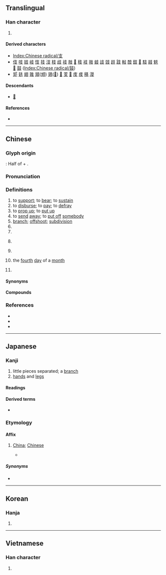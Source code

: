 {{also|攴|枝}}
{{character info}}
{{character info|⽀}}
==Translingual==
{{stroke order|strokes=4}}
{{stroke order|type=animate}}

===Han character===
{{Han char|rn=65|rad=支|as=00|sn=4|four=40407|canj=JE|ids=⿱十又}}

# {{mul-kangxi radical-def}}

====Derived characters====
* [[Index:Chinese radical/支]]
* [[伎]] [[吱]] [[妓]] [[岐]] [[忮]] [[技]] [[汥]] [[枝]] [[歧]] [[䃽]] [[肢]] [[𥑂]] [[秓]] [[衼]] [[翄]] [[蚑]] [[䚳]] [[豉]] [[䞚]] [[跂]] [[䡋]] [[䣫]] [[鈘]] [[𦷨]] [[馶]] [[䰙]] [[鬾]] [[𩵾]] [[鼓]] ([[Index:Chinese radical/鼓]])
* [[𨙸]] [[㲍]] [[翅]] [[䧴]] [[頍]]([[𫠆]]) [[鳷]]([[𫛛]]) [[𥽤]] [[芰]] [[𩂏]] [[庋]] [[㽻]] [[䅩]] [[𣿯]]

====Descendants====
* [[𛀦]]

====References====
* {{Han ref|kx=0467.010|dkj=13061|dj=0814.130|hdz=21327.140|uh=652F|ud=25903|bh=A4E4|bd=42212}}

----

==Chinese==
{{zh-forms}}

===Glyph origin===
{{Han etyl}}
''{{w|Shuowen}}'': Half of {{l|zh|竹}} + {{l|zh|又}}.

===Pronunciation===
{{zh-pron
|m=zhī
|ma=zh-zhī.ogg
|m-s=zi1
|dg=җы1
|c=zi1
|c-t=
|g=zi1
|h=pfs=kî/chṳ̂;gd=gi1/zi1
|h_note=kî - vernacular; chṳ̂ - literary
|j=zi1
|mb=cí
|md=ciĕ
|mn=ml,jj,tw:ki/ml,jj,tw:chi
|mn_note=ki - vernacular; chi - literary
|mn-t=gi1/zin1
|mn-t_note=gi1 - vernacular, zin1 - literary
|w=1tsr
|x=zhr1
|mc=y
|oc=y
|cat=v,n,pn
}}

===Definitions===
{{zh-hanzi}}

# to [[support]]; to [[bear]]; to [[sustain]]
# to [[disburse]]; to [[pay]]; to [[defray]]
# to [[prop up]]; to [[put up]]
# to [[send]] [[away]]; to [[put off]] [[somebody]]
# [[branch]]; [[offshoot]]; [[subdivision]]
# {{surname|zh}}
# {{zh-classifier|cigarettes, arrows, pens, drinking straws|cat=y}}
# {{zh-classifier|songs or musical pieces}}
#: {{zh-x|唱 支 歌 嚟 聽 下{haa5} 吖！|Sing a song for us!|C}}
# {{lb|zh|now|usually|derogatory|and|offensive}} {{zh-short|支那|China}}
#: {{zh-x|^印支|Indochina}}
#: {{zh-x|^日 ^滿 ^支 親善|friendship among Japan, Manchuria and China}}
# {{lb|zh|telegraphy}} the [[fourth]] [[day]] of a [[month]]
# {{lb|zh|Min Nan}} {{zh-classifier|[[object]]s that can be held using [[handle]]s or [[knob]]s, such as [[gun]]s, [[chair]]s, [[broom]]s, or [[umbrella]]s}}

====Synonyms====
{{zh-dial|首}}

====Compounds====
{{zh-der|支持|支配|政府開支|分支|支店|支出|支援|收支|精神支持|支氣管炎|支流|支氣管|支票|支柱|支那|支部|開支|支局|支派|支吾|支線|大月支|支節|技術支援|支領|支隊|列支敦斯登|支解|地支|支應|支吾其詞|支那語|列支敦士登|支離破碎|支架|支票簿|支持者|支用|支支吾吾|支子|支點|支撐|支撥|支費|支付憑單|車支子|支頤|支路|不支|支根|支離|支絀|支脈|支援部隊|支書|支氣管氣喘|支取|令支|支使|支孽|支款|支庶|支移|支那通|支行|支渠|支差|支前|一木難支|不支倒地|不蔓不支|乾支剌|乾支支|人頭支票|借支|入不支出|公共支出|冒支銀|分支機關|利息支出|劃線支票|力竭難支|動支|十二支|千支萬派|印度支那|各支支|國際收支|墊支|天干地支|失支脫節|嫡支嫡派|寅支卯糧|密支那|對支|小支氣管|屁支支|左右支絀|左支右吾|左支右絀|干支|度支|形單影支|惡支殺|憋支支|措支剌|支付|支付命令|支分|支劃|支助|支單|支嘴兒|支婆|支對|支屬|支手舞腳|支支喳喳|支會|支架子|支楞|支樁|支爐兒|支理|支當|支破|支票機|支空頭|支薪|支襯|支調|支謙|支讖|支轉|支遁|支遁買山|支遣|支邊|支郎|支開|支騰|支骸|收支平衡|旁支|旅行支票|月支|本支|本支百世|東支西吾|條支|樂不可支|活支|活支剌|濫支|焉支山|燕支|燕支山|特支|獨力難支|獨木難支|破碎支離|移轉支付|空頭支票|統收統支|經費支絀|胡支對|胡支扯葉|菩提流支|補償支付|語支|貿易收支|超支|軋支票|辟支佛|近支|透支|遠期支票|郅支|配水支管|鏡支兒|關支|雞骨支床|預支|額支|大支坪|槍支}}

{{zh-cat|Beginning|Intermediate}}

===References===
* {{R:twedu|A01715}}
* {{R:twedu|A00006-003}}
* {{R:yue:Hanzi}}

----

==Japanese==

===Kanji===
{{ja-kanji|grade=5|rs=支00}}

# little pieces separated; a [[branch]]
# [[hand|hands]] and [[leg|legs]]

====Readings====
{{ja-readings
|goon=し
|kanon=し
|kun=えだ-, ささ-える<ささ-へる, つか-える<つか-へる
|nanori=なか, もろ, ゆた
}}

====Derived terms====
* {{ja-r|支%払う|し%はらう}}

===Etymology===
{{ja-kanjitab|し|yomi=o}}

====Affix====
{{ja-pos|affix|し}}

# {{lb|ja|obsolete}} [[China]]; [[Chinese]]
#* {{quote-book|ja|year=1923|author={{l|ja||在米國華盛頓州シアトル市米國西北部聯絡日本人會}}|chapter=|title={{l|ja||米國西北部在留日本人發展略史|tr=Beikoku Seihoku-bu Zairyū Nihonjin Hatten Ryakushi}}|trans-title=A Brief History of the Development of the Resident Japanese in the Northwest of America|url=https://archive.org/details/beikokuseihokub00shia|edition=|publisher=|page=4}}
#*: {{ja-usex|日'''支'''人々口分布統計|につ'''し'''じんじんこうぶんぷとうけい|rom=Nisshijin jinkō tōkei}}

=====Synonyms=====
* {{ja-r|中|ちゅう}}

----

==Korean==

===Hanja===
{{ko-hanja|지탱하다|지탱할|지}}

# {{rfdef|ko|sort=支00}}

----

==Vietnamese==

===Han character===
{{vi-readings|reading=chi|rs=支00}}

# {{rfdef|vi|sort=支00}}

[[Category:CJKV radicals| ]]